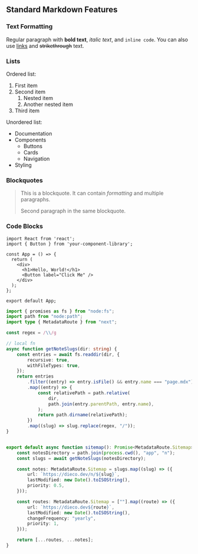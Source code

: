 ## Standard Markdown Features

### Text Formatting

Regular paragraph with **bold text**, *italic text*, and `inline code`. You can also use [links](https://example.com) and ~~strikethrough~~ text.

### Lists

Ordered list:

1. First item
2. Second item
   1. Nested item
   2. Another nested item
3. Third item

Unordered list:

- Documentation
- Components
  - Buttons
  - Cards
  - Navigation
- Styling

### Blockquotes

> This is a blockquote. It can contain *formatting* and multiple paragraphs.
>
> Second paragraph in the same blockquote.

### Code Blocks

```tsx
import React from 'react';
import { Button } from 'your-component-library';

const App = () => {
  return (
    <div>
      <h1>Hello, World!</h1>
      <Button label="Click Me" />
    </div>
  );
};

export default App;
```


```typescript
import { promises as fs } from "node:fs";
import path from "node:path";
import type { MetadataRoute } from "next";

const regex = /\\/g

// local fn
async function getNoteSlugs(dir: string) {
	const entries = await fs.readdir(dir, {
		recursive: true,
		withFileTypes: true,
	});
	return entries
		.filter((entry) => entry.isFile() && entry.name === "page.mdx")
		.map((entry) => {
			const relativePath = path.relative(
				dir,
				path.join(entry.parentPath, entry.name),
			);
			return path.dirname(relativePath);
		})
		.map((slug) => slug.replace(regex, "/"));
}


export default async function sitemap(): Promise<MetadataRoute.Sitemap> {
	const notesDirectory = path.join(process.cwd(), "app", "n");
	const slugs = await getNoteSlugs(notesDirectory);

	const notes: MetadataRoute.Sitemap = slugs.map((slug) => ({
		url: `https://dieco.dev/n/${slug}`,
		lastModified: new Date().toISOString(),
		priority: 0.5,
	}));

	const routes: MetadataRoute.Sitemap = [""].map((route) => ({
		url: `https://dieco.dev${route}`,
		lastModified: new Date().toISOString(),
		changeFrequency: "yearly",
		priority: 1,
	}));

	return [...routes, ...notes];
}
```